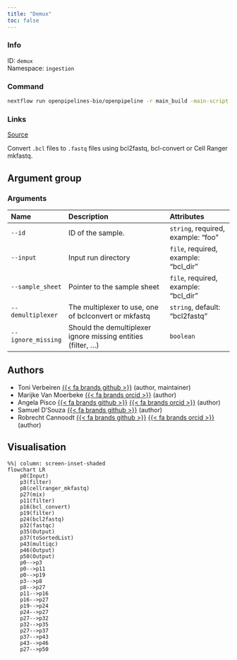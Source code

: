 ```yaml
---
title: "Demux"
toc: false
---
```


::: {.column-margin}

### Info

ID: `demux`  
Namespace: `ingestion`

### Command

```bash
nextflow run openpipelines-bio/openpipeline -r main_build -main-script workflows/ingestion/demux/main.nf --help
```

### Links
[Source](https://github.com/openpipelines-bio/openpipeline/blob/main/workflows/ingestion/demux){.btn-action .btn-sm .btn-info .btn role="button"}

:::

Convert `.bcl` files to `.fastq` files using bcl2fastq, bcl-convert or Cell Ranger mkfastq.


## Argument group

### Arguments

|Name               |Description                                                    |Attributes                           |
|:------------------|:--------------------------------------------------------------|:------------------------------------|
|`--id`             |ID of the sample.                                              |`string`, required, example: "foo"   |
|`--input`          |Input run directory                                            |`file`, required, example: "bcl_dir" |
|`--sample_sheet`   |Pointer to the sample sheet                                    |`file`, required, example: "bcl_dir" |
|`--demultiplexer`  |The multiplexer to use, one of bclconvert or mkfastq           |`string`, default: "bcl2fastq"       |
|`--ignore_missing` |Should the demultiplexer ignore missing entities (filter, ...) |`boolean`                            |

## Authors

  * Toni Verbeiren [{{< fa brands github >}}](https://github.com/tverbeiren) (author, maintainer)
  * Marijke Van Moerbeke [{{< fa brands orcid >}}](https://orcid.org/0000-0002-3097-5621) (author)
  * Angela Pisco [{{< fa brands github >}}](https://github.com/aopisco) [{{< fa brands orcid >}}](https://orcid.org/0000-0003-0142-2355) (author)
  * Samuel D'Souza [{{< fa brands github >}}](https://github.com/srdsam) (author)
  * Robrecht Cannoodt [{{< fa brands github >}}](https://github.com/rcannood) [{{< fa brands orcid >}}](https://orcid.org/0000-0003-3641-729X) (author)

## Visualisation

```mermaid
%%| column: screen-inset-shaded
flowchart LR
    p0(Input)
    p3(filter)
    p8(cellranger_mkfastq)
    p27(mix)
    p11(filter)
    p16(bcl_convert)
    p19(filter)
    p24(bcl2fastq)
    p32(fastqc)
    p35(Output)
    p37(toSortedList)
    p43(multiqc)
    p46(Output)
    p50(Output)
    p0-->p3
    p0-->p11
    p0-->p19
    p3-->p8
    p8-->p27
    p11-->p16
    p16-->p27
    p19-->p24
    p24-->p27
    p27-->p32
    p32-->p35
    p27-->p37
    p37-->p43
    p43-->p46
    p27-->p50

```
